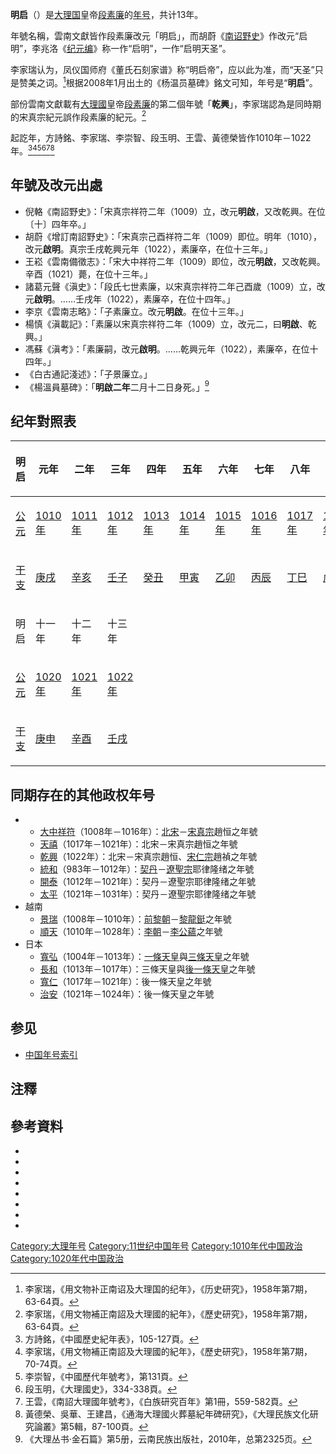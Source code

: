 {{Eranamebox|年号=明启
|起讫时间= 1010年－1022年
|政权= [[大理国|大理国]]
|帝王=[[段素廉|段素廉]]
|历时= 13年
|timeline=<timeline>
ImageSize  = width:200 height:50
PlotArea   = width:180 height:30 left:10 bottom:20
TimeAxis   = orientation:horizontal
DateFormat = yyyy
Period     = from:937 till:1254
AlignBars  = early
ScaleMajor = increment:50 start:937
Colors =
  id:canvas value:rgb(1,1,0.85)
BackgroundColors = canvas:canvas
PlotData =
  width:15 color:black
  bar:era from:start till:end
  bar:era from:1010 till:1022 color:red
</timeline>
|说明= <span style="color: red">明启</span>在'''大理'''时期的位置。
}}
'''明启'''（{{kj|1010年||1022年|}}）是[[大理国|大理国]]皇帝[[段素廉|段素廉]]的[[年号|年号]]，共计13年。

年號名稱，雲南文獻皆作段素廉改元「明启」，而胡蔚《[[南诏野史|南诏野史]]》作改元“启明”，李兆洛《[[纪元编|纪元编]]》称一作“启明”，一作“启明天圣”。

李家瑞认为，凤仪国师府《董氏石刻家谱》称“明启帝”，应以此为准，而“天圣”只是赞美之词。<ref>李家瑞，《用文物补正南诏及大理国的纪年》，《历史研究》，1958年第7期，63-64頁。</ref>根据2008年1月出土的《杨温员墓碑》銘文可知，年号是“'''明启'''”。

部份雲南文獻載有[[大理國|大理國]]皇帝[[段素廉|段素廉]]的第二個年號「'''乾興'''」，李家瑞認為是同時期的宋真宗紀元誤作段素廉的紀元。<ref>李家瑞，《用文物補正南詔及大理國的紀年》，《歷史研究》，1958年第7期，63-64頁。</ref>

起訖年，方詩銘、李家瑞、李崇智、段玉明、王雲、黃德榮皆作1010年－1022年。<ref>方詩銘，《中國歷史紀年表》，105-127頁。</ref><ref>李家瑞，《用文物補正南詔及大理國的紀年》，《歷史研究》，1958年第7期，70-74頁。</ref><ref>李崇智，《中國歷代年號考》，第131頁。</ref><ref>段玉明，《大理國史》，334-338頁。</ref><ref>王雲，《南詔大理國年號考》，《白族研究百年》第1冊，559-582頁。</ref><ref>黃德榮、吳華、王建昌，《通海大理國火葬墓紀年碑研究》，《大理民族文化研究論叢》第5輯，87-100頁。</ref>

==年號及改元出處==
*倪輅《南詔野史》：「宋真宗祥符二年（1009）立，改元'''明啟'''，又改乾興。在位〔十〕四年卒。」
*胡蔚《增訂南詔野史》：「宋真宗己酉祥符二年（1009）即位。明年（1010），改元'''啟明'''。真宗壬戌乾興元年（1022），素廉卒，在位十三年。」
*王崧《雲南備徵志》：「宋大中祥符二年（1009）即位，改元'''明啟'''，又改乾興。辛酉（1021）薨，在位十三年。」
*諸葛元聲《滇史》：「段氏七世素廉，以宋真宗祥符二年己酉歲（1009）立，改元'''啟明'''。……壬戌年（1022），素廉卒，在位十四年。」
*李京《雲南志略》：「子素廉立。改元'''明啟'''。在位十三年。」
*楊慎《滇載記》：「素廉以宋真宗祥符二年（1009）立，改元二，曰'''明啟'''、乾興。」
*馮蘇《滇考》：「素廉嗣，改元'''啟明'''。……乾興元年（1022），素廉卒，在位十四年。」
*《白古通記淺述》：「子景廉立。」
*《楊溫員墓碑》：「'''明啟二年'''二月十二日身死。」<ref>《大理丛书·金石篇》第5册，云南民族出版社，2010年，总第2325页。</ref>

==纪年對照表==
{| class="wikitable"  style="text-align:center;"
!明启!!元年!!二年!!三年!!四年!!五年!!六年!!七年!!八年!!九年!!十年
|-
![[公元|公元]]
|[[1010年|1010年]]||[[1011年|1011年]]||[[1012年|1012年]]||[[1013年|1013年]]||[[1014年|1014年]]||[[1015年|1015年]]||[[1016年|1016年]]||[[1017年|1017年]]||[[1018年|1018年]]||[[1019年|1019年]]
|-
![[干支|干支]]
|[[庚戌|庚戌]]||[[辛亥|辛亥]]||[[壬子|壬子]]||[[癸丑|癸丑]]||[[甲寅|甲寅]]||[[乙卯|乙卯]]||[[丙辰|丙辰]]||[[丁巳|丁巳]]||[[戊午|戊午]]||[[己未|己未]]
|-
!明启!!十一年!!十二年!!十三年
|-
![[公元|公元]]
|[[1020年|1020年]]||[[1021年|1021年]]||[[1022年|1022年]]
|-
![[干支|干支]]
|[[庚申|庚申]]||[[辛酉|辛酉]]||[[壬戌|壬戌]]
|}

==同期存在的其他政权年号==
*
**[[大中祥符|大中祥符]]（1008年－1016年）：[[北宋|北宋]]－[[宋真宗|宋真宗]]趙恒之年號
**[[天禧_(北宋)|天禧]]（1017年－1021年）：北宋－宋真宗趙恒之年號
**[[乾興_(北宋)|乾興]]（1022年）：北宋－宋真宗趙恒、[[宋仁宗|宋仁宗]]趙禎之年號
**[[統和|統和]]（983年－1012年）：[[遼朝|契丹]]－[[遼聖宗|遼聖宗]]耶律隆绪之年號
**[[開泰_(遼朝)|開泰]]（1012年－1021年）：契丹－遼聖宗耶律隆绪之年號
**[[太平_(遼朝)|太平]]（1021年－1031年）：契丹－遼聖宗耶律隆绪之年號
*越南
**[[景瑞_(越南)|景瑞]]（1008年－1010年）：[[前黎朝|前黎朝]]－[[黎龍鋌|黎龍鋌]]之年號
**[[順天_(越南李朝)|順天]]（1010年－1028年）：[[李朝_(越南)|李朝]]－[[李公蘊|李公蘊]]之年號
*日本
**[[寬弘|寬弘]]（1004年－1013年）：[[一條天皇|一條天皇]]與[[三條天皇|三條天皇]]之年號
**[[長和|長和]]（1013年－1017年）：三條天皇與[[後一條天皇|後一條天皇]]之年號
**[[寬仁|寬仁]]（1017年－1021年）：後一條天皇之年號
**[[治安_(日本)|治安]]（1021年－1024年）：後一條天皇之年號

==参见==
*[[中国年号列表#大理|中国年号索引]]

==注釋==
{{Reflist}}

==參考資料==
*{{zh}}{{Cite book| author =[[方詩銘|方詩銘]]| title =中國歷史紀年表| edition = | url = |date=2007-03| publisher =上海人民出版社| location = | ISBN =9787208067899}}
*{{zh}}{{Cite book| author =[[鄧洪波|鄧洪波]]| title =東亞歷史年表| edition = | url = |date=2005-03| publisher =國立臺灣大學出版中心| location = | ISBN =9789860005189}}
*{{zh}}{{Cite book| author =[[李崇智|李崇智]]| title =中國歷代年號考| edition = | url = |date=2004-12| publisher =中華書局| location = | ISBN =9787101025125}}
*{{zh}}{{Cite book| author =[[段玉明|段玉明]]| title =大理國史| edition = | url = |date=2001-01| publisher =雲南人民出版社| location = | ISBN =9787811128109}}
*{{zh}}{{Cite book| author =[[趙寅松|趙寅松]]主編| title =白族研究百年| edition = | url = |date=2008-04| publisher =民族出版社| location = | ISBN =9787105092178}}
*{{zh}}{{Cite book| author =[[木芹|木芹]]| title =南詔野史會証| edition = | url = |date=1990-03| publisher =雲南人民出版社| location = | ISBN =7222005412}}
*{{zh}}{{Cite book| author =[[尤中|尤中]]| title =尤中文集| edition = | url = |date=2009-08| publisher =雲南人民出版社| location = | ISBN =9787811128109}}
*{{zh}}{{Cite book| author =[[寸雲激|寸雲激]]| title =大理民族文化研究論叢：第5輯| edition = | url = |date=2012-07| publisher =民族出版社| location = | ISBN =9787105119691}}

{{年号|[[明應_(大理)|明應_]]|[[中国年号索引|大理年号]]|[[明通|明通]]}}
{{大理国年号}}

[[Category:大理年号|Category:大理年号]]
[[Category:11世纪中国年号|Category:11世纪中国年号]]
[[Category:1010年代中国政治|Category:1010年代中国政治]]
[[Category:1020年代中国政治|Category:1020年代中国政治]]